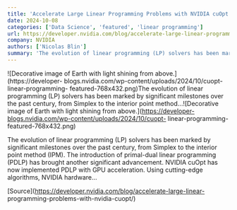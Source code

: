 ```yaml
---
title: 'Accelerate Large Linear Programming Problems with NVIDIA cuOpt'
date: 2024-10-08
categories: ['Data Science', 'featured', 'linear programming']
url: https://developer.nvidia.com/blog/accelerate-large-linear-programming-problems-with-nvidia-cuopt/
company: NVIDIA
authors: ['Nicolas Blin']
summary: 'The evolution of linear programming (LP) solvers has been marked by significant milestones over the past century, from Simplex to the interior point method...'
---
```



![Decorative image of Earth with light shining from above.](https://developer-
blogs.nvidia.com/wp-content/uploads/2024/10/cuopt-linear-programming-
featured-768x432.png)The evolution of linear programming (LP) solvers has been
marked by significant milestones over the past century, from Simplex to the
interior point method...![Decorative image of Earth with light shining from
above.](https://developer-blogs.nvidia.com/wp-content/uploads/2024/10/cuopt-
linear-programming-featured-768x432.png)

The evolution of linear programming (LP) solvers has been marked by
significant milestones over the past century, from Simplex to the interior
point method (IPM). The introduction of primal-dual linear programming (PDLP)
has brought another significant advancement. NVIDIA cuOpt has now implemented
PDLP with GPU acceleration. Using cutting-edge algorithms, NVIDIA hardware…

[Source](https://developer.nvidia.com/blog/accelerate-large-linear-
programming-problems-with-nvidia-cuopt/)

